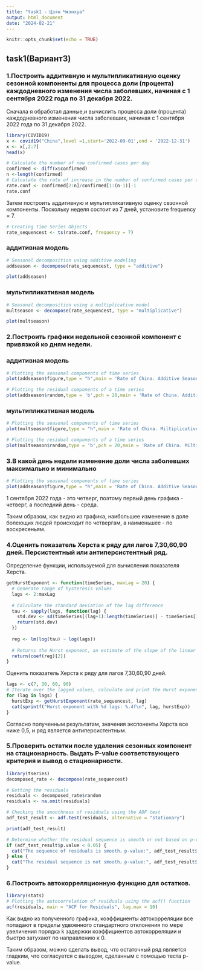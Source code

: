 ---
title: "task1 - Цзян Чжэнхуа"
output: html_document
date: "2024-02-21"
---

```{r setup, include=FALSE}
knitr::opts_chunk$set(echo = TRUE)
```

## task1(Вариант3)
### 1.Построить аддитивную и мультипликативную оценку сезонной компоненты для процесса доли (процента) каждодневного изменения числа заболевших, начиная с 1 сентября 2022 года по 31 декабря 2022.
  
Сначала я обработал данные,и вычислить процесса доли (процента) каждодневного изменения числа заболевших, начиная с 1 сентября 2022 года по 31 декабря 2022.


```{r}
library(COVID19)
x <- covid19("China",level =1,start='2022-09-01',end = '2022-12-31')
x <- x[,2:7]
head(x)

# Calculate the number of new confirmed cases per day
confirmed <- diff(x$confirmed)
n <-length(confirmed)
# Calculate the rate of increase in the number of confirmed cases per day (negative values indicate a decrease).
rate.conf <- confirmed[2:n]/confirmed[1:(n-1)]-1
rate.conf
```


Затем построить аддитивную и мультипликативную оценку сезонной компоненты. Поскольку неделя состоит из 7 дней, установите frequency = 7.

```{r}
# Creating Time Series Objects
rate_sequencest <- ts(rate.conf, frequency = 7)
```

### аддитивная модель
```{r}
# Seasonal decomposition using additive modeling
addseason <- decompose(rate_sequencest, type = "additive")
```

```{r}
plot(addseason)
```

### мультипликативная модель
```{r}
# Seasonal decomposition using a multiplicative model
multseason <- decompose(rate_sequencest, type = "multiplicative")
```

```{r}
plot(multseason)
```


### 2.Построить графики недельной сезонной компонент с привязкой ко дням недели.

### аддитивная модель
```{r}
# Plotting the seasonal components of time series
plot(addseason$figure,type = "h",main = 'Rate of China. Additive Seasonal Component',col = 'green',lwd = 15 )
```

```{r}
# Plotting the residual components of a time series
plot(addseason$random,type = 'b',pch = 20,main = 'Rate of China. Additive Seasonal Component deleted',col = 'green',lwd = 1 )
```

### мультипликативная модель
```{r}
# Plotting the seasonal components of time series
plot(multseason$figure,type = "h",main = 'Rate of China. Miltiplicative Seasonal Component',col = 'green',lwd = 15 )
```

```{r}
# Plotting the residual components of a time series
plot(multseason$random,type = 'b',pch = 20,main = 'Rate of China. Miltiplicative Seasonal Component deleted',col = 'green',lwd = 1 )
```

### 3.В какой день недели изменение доли числа заболевших максимально и минимально

```{r}
# Plotting the seasonal components of time series
plot(addseason$figure,type = "h",main = 'Rate of China. Additive Seasonal Component',col = 'green',lwd = 15 )
```

1 сентября 2022 года - это четверг, поэтому первый день графика - четверг, а последний день - среда.

Таким образом, как видно из графика, наибольшее изменение в доле болеющих людей происходит по четвергам, а наименьшее - по воскресеньям.

### 4.Оценить показатель Херста к ряду для лагов 7,30,60,90 дней. Персистентный или антиперсистентный ряд.

Определение функции, используемой для вычисления показателя Херста.

```{r}
getHurstExponent <- function(timeSeries, maxLag = 20) {
  # Generate range of hysteresis values
  lags <- 2:maxLag
  
  # Calculate the standard deviation of the lag difference
  tau <- sapply(lags, function(lag) {
    std.dev <- sd(timeSeries[(lag+1):length(timeSeries)] - timeSeries[1:(length(timeSeries)-lag)])
    return(std.dev)
  })
  
  reg <- lm(log(tau) ~ log(lags))
  
  # Returns the Hurst exponent, an estimate of the slope of the linear model
  return(coef(reg)[2])
}
```

Оценить показатель Херста к ряду для лагов 7,30,60,90 дней.
```{r}
lags <- c(7, 30, 60, 90)
# Iterate over the lagged values, calculate and print the Hurst exponent
for (lag in lags) {
  hurstExp <- getHurstExponent(rate_sequencest, lag)
  cat(sprintf("Hurst exponent with %d lags: %.4f\n", lag, hurstExp))
}
```

Согласно полученным результатам, значения экспоненты Харста все ниже 0,5, и ряд является антиперсистентным.


### 5.Проверить остатки после удаления сезонных компонент на стационарность. Выдать P-value соответствующего критерия и вывод о стационарности.

```{r}
library(tseries)
decomposed_rate <- decompose(rate_sequencest)

# Getting the residuals
residuals <- decomposed_rate$random
residuals <- na.omit(residuals)

# Checking the smoothness of residuals using the ADF test
adf_test_result <- adf.test(residuals, alternative = "stationary")

print(adf_test_result)

# Determine whether the residual sequence is smooth or not based on p-value
if (adf_test_result$p.value < 0.05) {
  cat("The sequence of residuals is smooth，p-value:", adf_test_result$p.value, "\n")
} else {
  cat("The residual sequence is not smooth，p-value:", adf_test_result$p.value, "\n")
}
```


### 6.Построить автокорреляционную функцию для остатков.

```{r}
library(stats)
# Plotting the autocorrelation of residuals using the acf() function
acf(residuals, main = "ACF for Residuals", lag.max = 10)
```

Как видно из полученного графика, коэффициенты автокорреляции все попадают в пределы удвоенного стандартного отклонения по мере увеличения порядка k задержки коэффициентов автокорреляции и быстро затухают по направлению к 0.

Таким образом, можно сделать вывод, что остаточный ряд является гладким, что согласуется с выводом, сделанным с помощью теста p-value.
